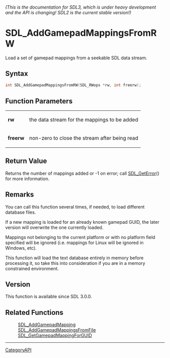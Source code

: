 ====== (This is the documentation for SDL3, which is under heavy development and the API is changing! SDL2 is the current stable version!) ======
= SDL_AddGamepadMappingsFromRW =

Load a set of gamepad mappings from a seekable SDL data stream.

== Syntax ==

<syntaxhighlight lang='c'>
int SDL_AddGamepadMappingsFromRW(SDL_RWops *rw, int freerw);
</syntaxhighlight>

== Function Parameters ==

{|
|'''rw'''
|the data stream for the mappings to be added
|-
|'''freerw'''
|non-zero to close the stream after being read
|}

== Return Value ==

Returns the number of mappings added or -1 on error; call
[[SDL_GetError]]() for more information.

== Remarks ==

You can call this function several times, if needed, to load different
database files.

If a new mapping is loaded for an already known gamepad GUID, the later
version will overwrite the one currently loaded.

Mappings not belonging to the current platform or with no platform field
specified will be ignored (i.e. mappings for Linux will be ignored in
Windows, etc).

This function will load the text database entirely in memory before
processing it, so take this into consideration if you are in a memory
constrained environment.

== Version ==

This function is available since SDL 3.0.0.

== Related Functions ==

:[[SDL_AddGamepadMapping]]
:[[SDL_AddGamepadMappingsFromFile]]
:[[SDL_GetGamepadMappingForGUID]]

----
[[CategoryAPI]]


